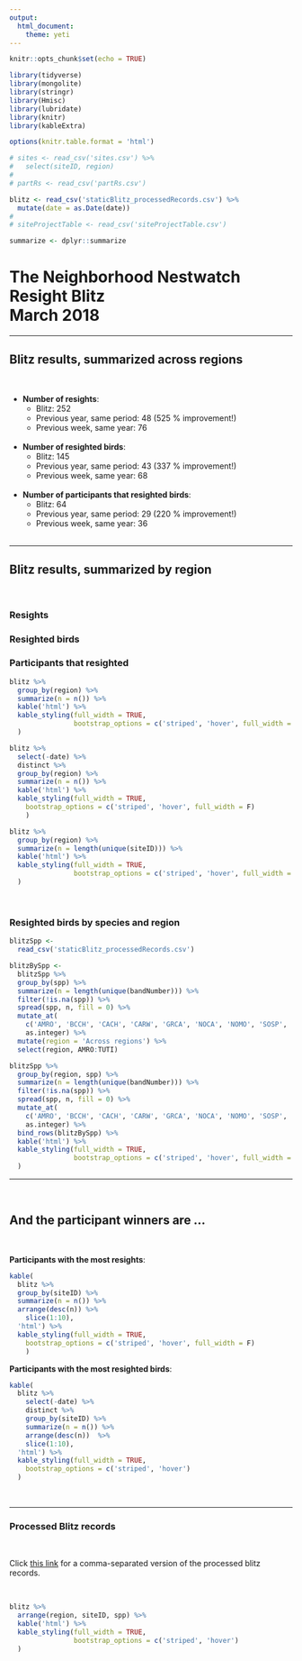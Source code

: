 ```yaml
---
output:
  html_document:
    theme: yeti
---
```


```r
knitr::opts_chunk$set(echo = TRUE)

library(tidyverse)
library(mongolite)
library(stringr)
library(Hmisc)
library(lubridate)
library(knitr)
library(kableExtra)

options(knitr.table.format = 'html')

# sites <- read_csv('sites.csv') %>%
#   select(siteID, region)
# 
# partRs <- read_csv('partRs.csv')

blitz <- read_csv('staticBlitz_processedRecords.csv') %>%
  mutate(date = as.Date(date))
# 
# siteProjectTable <- read_csv('siteProjectTable.csv')

summarize <- dplyr::summarize

```

<h1>The Neighborhood Nestwatch Resight Blitz<br> March 2018</h1>
<hr>
<h2>Blitz results, summarized across regions</h2>
<br>
<ul>
<li><b>Number of resights</b>:
<ul>
<li>Blitz: 252</li>
<li>Previous year, same period: 48 (525 % improvement!)</li>
<li>Previous week, same year: 76</li>
</ul>
</li>
<br>
<li><b>Number of resighted birds</b>:
<ul>
<li>Blitz: 145</li>
<li>Previous year, same period: 43 (337 % improvement!)</li>
<li>Previous week, same year: 68</li>
</ul>
</li>
<br>
<li><b>Number of participants that resighted birds</b>:
<ul>
<li>Blitz: 64</li>
<li>Previous year, same period: 29 (220 % improvement!)</li>
<li>Previous week, same year: 36</li>
</ul>
</li>
<br>
</ul>
<hr>
<h2>Blitz results, summarized by region</h2>
<br>
<div class = "row">
<div class = "col-sm-3 col-sm-offset-0">
<h3>Resights</h3>
</div>
<div class = "col-sm-1"></div>
<div class = "col-sm-3">
<h3>Resighted birds</h3>
</div>
<div class = "col-sm-1"></div>
<div class = "col-sm-4">
<h3>Participants that resighted</h3>
</div>
</div>


<div class = "row">
<div class = "col-sm-3 col-sm-offset-0">
```r
blitz %>%
  group_by(region) %>%
  summarize(n = n()) %>%
  kable('html') %>%
  kable_styling(full_width = TRUE,
                bootstrap_options = c('striped', 'hover', full_width = F)
  )
```
</div>
<div class = "col-sm-1"></div>
<div class = "col-sm-3">
```r
blitz %>%
  select(-date) %>%
  distinct %>%
  group_by(region) %>%
  summarize(n = n()) %>%
  kable('html') %>%
  kable_styling(full_width = TRUE,
    bootstrap_options = c('striped', 'hover', full_width = F)
    )
```
</div>
<div class = "col-sm-1"></div>
<div class = "col-sm-3">
```r
blitz %>%
  group_by(region) %>%
  summarize(n = length(unique(siteID))) %>%
  kable('html') %>%
  kable_styling(full_width = TRUE,
                bootstrap_options = c('striped', 'hover', full_width = F)
  )
```
</div>
<div class = "col-sm-1"></div>
</div>
<br>
<div class = "row">
<div class = "col-sm-12">
<h3>Resighted birds by species and region</h3>
```r

blitzSpp <-
  read_csv('staticBlitz_processedRecords.csv')

blitzBySpp <-
  blitzSpp %>%
  group_by(spp) %>%
  summarize(n = length(unique(bandNumber))) %>%
  filter(!is.na(spp)) %>%
  spread(spp, n, fill = 0) %>%
  mutate_at(
    c('AMRO', 'BCCH', 'CACH', 'CARW', 'GRCA', 'NOCA', 'NOMO', 'SOSP', 'TUTI'),
    as.integer) %>%
  mutate(region = 'Across regions') %>%
  select(region, AMRO:TUTI)

blitzSpp %>% 
  group_by(region, spp) %>%
  summarize(n = length(unique(bandNumber))) %>%
  filter(!is.na(spp)) %>%
  spread(spp, n, fill = 0) %>%
  mutate_at(
    c('AMRO', 'BCCH', 'CACH', 'CARW', 'GRCA', 'NOCA', 'NOMO', 'SOSP', 'TUTI'),
    as.integer) %>%
  bind_rows(blitzBySpp) %>%
  kable('html') %>%
  kable_styling(full_width = TRUE,
                bootstrap_options = c('striped', 'hover', full_width = F)
  )
```
</div>
</div>

<hr>
<br>
<h2>And the participant winners are ...</h2>
<br>
<div class = "row">
<div class = "col-sm-5">
<p><b>Participants with the most resights</b>:</p>
```r
kable(
  blitz %>%
  group_by(siteID) %>%
  summarize(n = n()) %>%
  arrange(desc(n)) %>%
    slice(1:10),
  'html') %>%
  kable_styling(full_width = TRUE,
    bootstrap_options = c('striped', 'hover', full_width = F)
    )
```
</div>
<div class = "col-sm-2"></div>

<div class = "col-sm-5">
<p><b>Participants with the most resighted birds</b>:</p>
```r
kable(
  blitz %>%
    select(-date) %>%
    distinct %>%
    group_by(siteID) %>%
    summarize(n = n()) %>%
    arrange(desc(n))  %>%
    slice(1:10),
  'html') %>%
  kable_styling(full_width = TRUE,
    bootstrap_options = c('striped', 'hover')
  )
```
</div>
</div>
<br>
<hr>
<h3>Processed Blitz records</h3>
<br>

<p>Click <a href="https://raw.githubusercontent.com/bsevansunc/openData/master/staticBlitz_processedRecords.csv" target="_blank" download="blitz_processedRecords.csv">this link</a> for a comma-separated version of the processed blitz records.</p>

<br>
```r
blitz %>%
  arrange(region, siteID, spp) %>%
  kable('html') %>%
  kable_styling(full_width = TRUE,
                bootstrap_options = c('striped', 'hover')
  )
```



